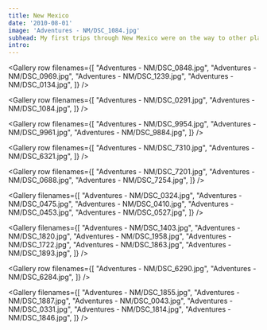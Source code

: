 ```yaml
---
title: New Mexico
date: '2010-08-01'
image: 'Adventures - NM/DSC_1084.jpg'
subhead: My first trips through New Mexico were on the way to other places, but once I stopped to look around, I could hardly bring myself to leave.
intro:
---
```


<Photo filename="Adventures - NM/DSC_0238.jpg" />

<Gallery row filenames={[
  "Adventures - NM/DSC_0848.jpg",
  "Adventures - NM/DSC_0969.jpg",
  "Adventures - NM/DSC_1239.jpg",
  "Adventures - NM/DSC_0134.jpg",
]} />

<Gallery row filenames={[
  "Adventures - NM/DSC_0291.jpg",
  "Adventures - NM/DSC_1084.jpg",
]} />

<Photo filename="Adventures - NM/DSC_1847.jpg" />

<Photo filename="Adventures - NM/DSC_1831.jpg" />

<Gallery row filenames={[
  "Adventures - NM/DSC_9954.jpg",
  "Adventures - NM/DSC_9961.jpg",
  "Adventures - NM/DSC_9884.jpg",
]} />

<Photo filename="Adventures - NM/DSC_9941.jpg" />

<Gallery row filenames={[
  "Adventures - NM/DSC_7310.jpg",
  "Adventures - NM/DSC_6321.jpg",
]} />

<Gallery row filenames={[
  "Adventures - NM/DSC_7201.jpg",
  "Adventures - NM/DSC_0688.jpg",
  "Adventures - NM/DSC_7254.jpg",
]} />

<Photo filename="Adventures - NM/DSC_0334.jpg" />

<Gallery filenames={[
  "Adventures - NM/DSC_0324.jpg",
  "Adventures - NM/DSC_0475.jpg",
  "Adventures - NM/DSC_0410.jpg",
  "Adventures - NM/DSC_0453.jpg",
  "Adventures - NM/DSC_0527.jpg",
]} />

<Photo filename="Adventures - NM/DSC_1990.jpg" />

<Gallery filenames={[
  "Adventures - NM/DSC_1403.jpg",
  "Adventures - NM/DSC_1820.jpg",
  "Adventures - NM/DSC_1958.jpg",
  "Adventures - NM/DSC_1722.jpg",
  "Adventures - NM/DSC_1863.jpg",
  "Adventures - NM/DSC_1893.jpg",
]} />

<Gallery row filenames={[
  "Adventures - NM/DSC_6290.jpg",
  "Adventures - NM/DSC_6284.jpg",
]} />

<Gallery filenames={[
  "Adventures - NM/DSC_1855.jpg",
  "Adventures - NM/DSC_1887.jpg",
  "Adventures - NM/DSC_0043.jpg",
  "Adventures - NM/DSC_0331.jpg",
  "Adventures - NM/DSC_1814.jpg",
  "Adventures - NM/DSC_1846.jpg",
]} />

<Photo filename="Adventures - NM/DSC_9783.jpg" />
